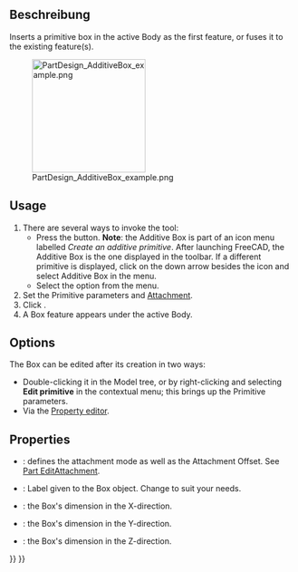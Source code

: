 <languages/>

{{Docnav/de
|[[PartDesign_AdditiveHelix/de|WendelHinzufügen]]
|[[PartDesign_AdditiveCylinder/de|ZylinderHinzufügen]]
|[[PartDesign_Workbench/de|PartDesign]]
|IconL=PartDesign_AdditiveHelix.svg
|IconR=PartDesign_AdditiveCylinder.svg
|IconC=Workbench_PartDesign.svg
}}

{{GuiCommand/de
|Name=PartDesign AdditiveBox
|Name/de=PartDesign QuaderHinzufügen
|MenuLocation=Part Design → Grundkörper hinzufügen → Quader
|Workbenches=[[PartDesign_Workbench/de|PartDesign]]
|Version=0.17
|SeeAlso=[[PartDesign_CompPrimitiveAdditive/de|PartDesign AuswahlGrundkörperHinzufügen]], [[PartDesign_SubtractiveBox/de|PartDesign QuaderAbziehen]]
}}

<span id="Description"></span>
==Beschreibung==

Inserts a primitive box in the active Body as the first feature, or fuses it to the existing feature(s).

[[File:PartDesign_AdditiveBox_example.png|200px]]

==Usage==

# There are several ways to invoke the tool:
#* Press the {{Button|[[File:PartDesign_AdditiveBox.svg|16px]] [[PartDesign_AdditiveBox|Additive Box]]}} button. '''Note''': the Additive Box is part of an icon menu labelled ''Create an additive primitive''. After launching FreeCAD, the Additive Box is the one displayed in the toolbar. If a different primitive is displayed, click on the down arrow besides the icon and select Additive Box in the menu.
#* Select the {{MenuCommand|Part Design → Create an additive primitive → [[Image:PartDesign_AdditiveBox.svg|16px]] Additive Box}} option from the menu.
# Set the Primitive parameters and [[Part_EditAttachment|Attachment]].
# Click {{Button|OK}}.
# A Box feature appears under the active Body.

==Options==

The Box can be edited after its creation in two ways:
* Double-clicking it in the Model tree, or by right-clicking and selecting '''Edit primitive''' in the contextual menu; this brings up the Primitive parameters.
* Via the [[Property_editor|Property editor]].

==Properties==

* {{PropertyData|Attachment}}: defines the attachment mode as well as the Attachment Offset. See [[Part_EditAttachment|Part EditAttachment]].
* {{PropertyData|Label}}: Label given to the Box object. Change to suit your needs.
* {{PropertyData|Length}}: the Box's dimension in the X-direction.
* {{PropertyData|Width}}: the Box's dimension in the Y-direction.
* {{PropertyData|Height}}: the Box's dimension in the Z-direction.


{{Docnav
|[[PartDesign_AdditiveHelix|Additive helix]]
|[[PartDesign_AdditiveCylinder|Additive cylinder]]
|[[PartDesign_Workbench|PartDesign]]
|IconL=PartDesign_AdditiveHelix.svg
|IconR=PartDesign_AdditiveCylinder.svg
|IconC=Workbench_PartDesign.svg
}}

{{PartDesign_Tools_navi{{#translation:}}}}
{{Userdocnavi{{#translation:}}}}